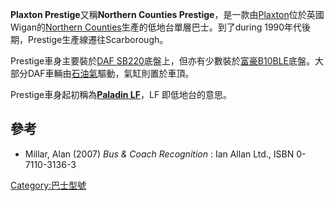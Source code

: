 '''Plaxton Prestige'''又稱'''Northern Counties Prestige'''，是一款由[[Plaxton|Plaxton]]位於英國Wigan的[[Northern_Counties|Northern Counties]]生產的低地台單層巴士。到了during 1990年代後期，Prestige生產線遷往Scarborough。

Prestige車身主要裝於[[DAF_SB220|DAF SB220]]底盤上，但亦有少數裝於[[富豪B10BLE|富豪B10BLE]]底盤。大部分DAF車輛由[[石油氣|石油氣]]驅動，氣缸則置於車頂。

Prestige車身起初稱為'''[[Northern_Counties_Paladin|Paladin LF]] '''，LF 即低地台的意思。

==參考==
* Millar, Alan (2007) ''Bus & Coach Recognition'' : Ian Allan Ltd., ISBN 0-7110-3136-3

{{Plaxton}}
[[Category:巴士型號|Category:巴士型號]]
